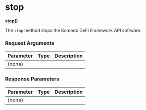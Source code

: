 
# stop

**stop()**

The `stop` method stops the Komodo DeFi Framework API software.

### Request Arguments

| Parameter | Type | Description |
| --------- | ---- | ----------- |
| (none)    |      |             |

### Response Parameters

| Parameter | Type | Description |
| --------- | ---- | ----------- |
| (none)    |      |             |
